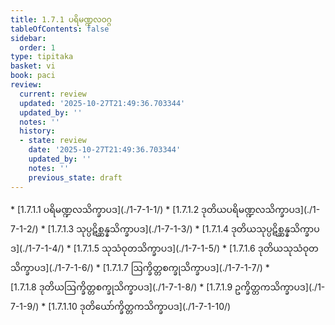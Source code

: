 ```yaml
---
title: 1.7.1 ပရိမဏ္ဍလဝဂ္ဂ
tableOfContents: false
sidebar:
  order: 1
type: tipitaka
basket: vi
book: paci
review:
  current: review
  updated: '2025-10-27T21:49:36.703344'
  updated_by: ''
  notes: ''
  history:
  - state: review
    date: '2025-10-27T21:49:36.703344'
    updated_by: ''
    notes: ''
    previous_state: draft
---
```



<ReviewStatus review={frontmatter.review} showDetails={true} />

<HypothesisAnnotation frontmatter={frontmatter} />

<DynamicBreadcrumb />



<TableOfContents book="paci" section="1.7.1">
* [1.7.1.1 ပရိမဏ္ဍလသိက္ခာပဒ](./1-7-1-1/)
* [1.7.1.2 ဒုတိယပရိမဏ္ဍလသိက္ခာပဒ](./1-7-1-2/)
* [1.7.1.3 သုပ္ပဋိစ္ဆန္နသိက္ခာပဒ](./1-7-1-3/)
* [1.7.1.4 ဒုတိယသုပ္ပဋိစ္ဆန္နသိက္ခာပဒ](./1-7-1-4/)
* [1.7.1.5 သုသံဝုတသိက္ခာပဒ](./1-7-1-5/)
* [1.7.1.6 ဒုတိယသုသံဝုတသိက္ခာပဒ](./1-7-1-6/)
* [1.7.1.7 ဩက္ခိတ္တစက္ခုသိက္ခာပဒ](./1-7-1-7/)
* [1.7.1.8 ဒုတိယဩက္ခိတ္တစက္ခုသိက္ခာပဒ](./1-7-1-8/)
* [1.7.1.9 ဥက္ခိတ္တကသိက္ခာပဒ](./1-7-1-9/)
* [1.7.1.10 ဒုတိယော်က္ခိတ္တကသိက္ခာပဒ](./1-7-1-10/)
</TableOfContents>
